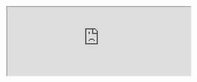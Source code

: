 <Section dark={true}>

  <HomepageFeaturedContent title="Animated math" show_latest_video={true}>
    <HomepageFeaturedItem
      lesson="neural-networks"
      caption="Learn how neural networks work"
      interactive_src="lessons/2017/neural-networks/neural-network-interactive/index"
    />
    <HomepageFeaturedItem
      lesson="vectors"
      caption="Learn how to visualize linear algebra"
      video_src="eola-preview.mp4"
      link="/topics/linear-algebra"
    />
    <HomepageFeaturedItem
      lesson="essence-of-calculus"
      caption="Learn the essence of calculus"
      video_src="../content/lessons/2017/derivatives-power-rule/figures/5.20-6.20-trimmed.mp4#t=0.001"
      link="/topics/calculus"
    />
    <HomepageFeaturedItem
      lesson="clacks"
      caption="Learn how sliding blocks compute an unexpected constant"
      video_src="clacks.mp4"
    />
    <HomepageFeaturedItem
      lesson="fourier-series"
      caption="Learn how this animation relates to the physics of heat"
      video_src="fourier-pi.mp4"
    />
    <HomepageFeaturedItem
      lesson="prime-spirals"
      caption="Learn why polar plots of primes form these spirals"
      video_src="prime-spirals.mp4"
    />
    <HomepageFeaturedItem
      lesson="inscribed-rectangle-problem"
      caption="Learn how topology is used to solve problems"
      video_src="sudanese-band-loop.mp4"
    />
    <HomepageFeaturedItem
      lesson="sphere-area"
      caption="Learn how a sphere's surface area relates to its shadow"
      video_src="sphere-area.mp4"
    />
    <HomepageFeaturedItem
      lesson=""
      caption=""
      image_src="/featured-content/pi-comment.svg"
    />
  </HomepageFeaturedContent>
</Section>

<div />

<Announcement
  headline="Bonus video for Patreon supporters"
  link="https://www.patreon.com/posts/115570453"
/>

<Section id="lessons">

<LessonGallery show="topic" />

</Section>

<Section>

<iframe src="https://3blue1brown.substack.com/embed" width="480" height="180" />

</Section>

<Section width="narrow">

<Portrait image="images/home/patreon-logo.svg" />

Instead of funding these videos through sponsored ad reads at the end of each one, or separating out some behind a paywall, they're funded directly through viewer support.

If they add value to your life, it would mean a lot if you considered joining the supporting members. Benefits range from early access to new videos, to having your name in the video credits.

<Center>
  <Clickable
    link="https://www.patreon.com/3blue1brown"
    icon="fab fa-patreon"
    text="Join"
    design="rounded"
  />

  <Clickable
    link="/thanks"
    icon="fas fa-heart"
    text="Special thanks"
    design="rounded"
  />
</Center>

</Section>
